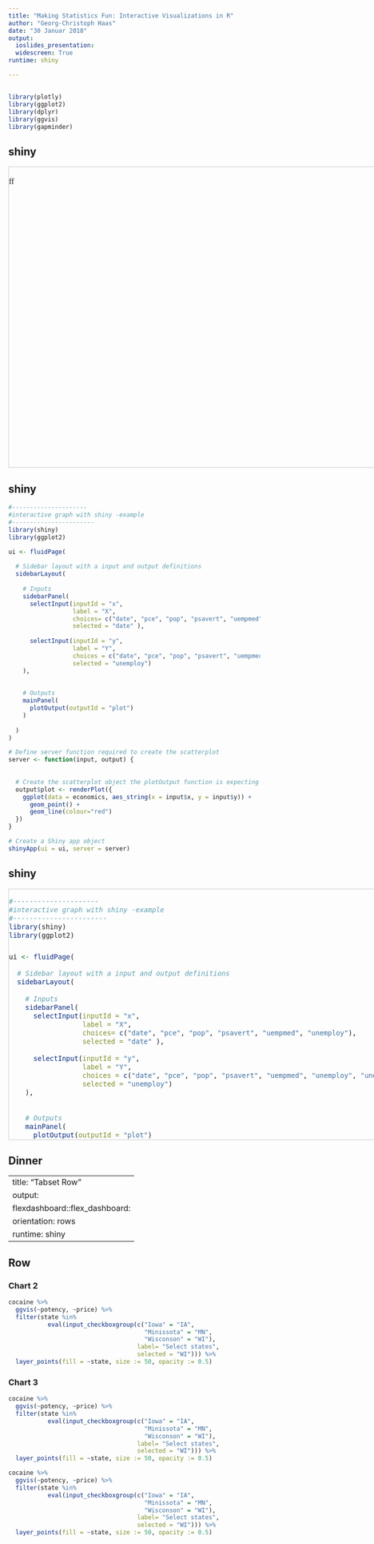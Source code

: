 ---
title: "Making Statistics Fun: Interactive Visualizations in R"
author: "Georg-Christoph Haas"
date: "30 Januar 2018"
output: 
  ioslides_presentation:
  widescreen: True
runtime: shiny

---
##
```{r load_packages, include=FALSE}
library(plotly)
library(ggplot2)
library(dplyr)
library(ggvis)
library(gapminder)
```

## shiny {.smaller}

<div style="height:600px;width:1000px;border:1px solid #ccc;font:16px/26px Georgia, Garamond, Serif;overflow:auto;">
ff
</div>

## shiny {.smaller}
```{r echo=F}
#---------------------
#interactive graph with shiny -example
#-----------------------
library(shiny)
library(ggplot2)

ui <- fluidPage(
  
  # Sidebar layout with a input and output definitions
  sidebarLayout(
    
    # Inputs
    sidebarPanel(
      selectInput(inputId = "x", 
                  label = "X", 
                  choices= c("date", "pce", "pop", "psavert", "uempmed", "unemploy"), 
                  selected = "date" ),
      
      selectInput(inputId = "y", 
                  label = "Y", 
                  choices = c("date", "pce", "pop", "psavert", "uempmed", "unemploy", "unemploy/pop"),
                  selected = "unemploy")
    ),
    
    
    # Outputs
    mainPanel(
      plotOutput(outputId = "plot")
    )
    
  )
)

# Define server function required to create the scatterplot
server <- function(input, output) {
  
  
  # Create the scatterplot object the plotOutput function is expecting
  output$plot <- renderPlot({
    ggplot(data = economics, aes_string(x = input$x, y = input$y)) +
      geom_point() +
      geom_line(colour="red")
  })
}

# Create a Shiny app object
shinyApp(ui = ui, server = server)
```

## shiny {.smaller}
<div style="height:500px;width:1000px;border:1px solid #ccc;font:16px/26px Georgia, Garamond, Serif;overflow:auto;">

```{r eval=F}
#---------------------
#interactive graph with shiny -example
#-----------------------
library(shiny)
library(ggplot2)

ui <- fluidPage(
  
  # Sidebar layout with a input and output definitions
  sidebarLayout(
    
    # Inputs
    sidebarPanel(
      selectInput(inputId = "x", 
                  label = "X", 
                  choices= c("date", "pce", "pop", "psavert", "uempmed", "unemploy"), 
                  selected = "date" ),
      
      selectInput(inputId = "y", 
                  label = "Y", 
                  choices = c("date", "pce", "pop", "psavert", "uempmed", "unemploy", "unemploy/pop"),
                  selected = "unemploy")
    ),
    
    
    # Outputs
    mainPanel(
      plotOutput(outputId = "plot")
    )
    
  )
)

# Define server function required to create the scatterplot
server <- function(input, output) {
  
  
  # Create the scatterplot object the plotOutput function is expecting
  output$plot <- renderPlot({
    ggplot(data = economics, aes_string(x = input$x, y = input$y)) +
      geom_point() +
      geom_line(colour="red")
  })
}

# Create a Shiny app object
shinyApp(ui = ui, server = server)
```

</div>

## Dinner

---
title: "Tabset Row"
output: 
  flexdashboard::flex_dashboard:
    orientation: rows
runtime: shiny
---

Row {.tabset .tabset-fade}
-------------------------------------
   
### Chart 2

```{r}
cocaine %>% 
  ggvis(~potency, ~price) %>%
  filter(state %in% 
           eval(input_checkboxgroup(c("Iowa" = "IA", 
                                      "Minissota" = "MN", 
                                      "Wisconson" = "WI"),
                                    label= "Select states",
                                    selected = "WI"))) %>% 
  layer_points(fill = ~state, size := 50, opacity := 0.5) 

```   
 
### Chart 3
    
```{r}
cocaine %>% 
  ggvis(~potency, ~price) %>%
  filter(state %in% 
           eval(input_checkboxgroup(c("Iowa" = "IA", 
                                      "Minissota" = "MN", 
                                      "Wisconson" = "WI"),
                                    label= "Select states",
                                    selected = "WI"))) %>% 
  layer_points(fill = ~state, size := 50, opacity := 0.5) 
```


```{r checkboxgroup_fig, echo = F}

cocaine %>% 
  ggvis(~potency, ~price) %>%
  filter(state %in% 
           eval(input_checkboxgroup(c("Iowa" = "IA", 
                                      "Minissota" = "MN", 
                                      "Wisconson" = "WI"),
                                    label= "Select states",
                                    selected = "WI"))) %>% 
  layer_points(fill = ~state, size := 50, opacity := 0.5) 
```